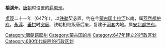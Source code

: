 '''榆溪州'''，[[唐朝|唐朝]]时设置的[[羁縻州|羁縻州]]。

[[貞觀_(唐朝)|贞观]]二十一年（647年），以[[铁勒|铁勒]]契苾置，约在今[[蒙古国|蒙古国]][[土拉河|土拉河]]以南，属[[燕然都护府|燕然都护府]]。[[永淳|永淳]]、[[垂拱|垂拱]]时[[突厥|突厥]]、铁勒相继叛唐后废，复建于[[河套|河套]]内地。属[[安北都护府|安北都护府]]。 

{{唐朝行政区划小作品}}
{{DEFAULTSORT:Y}}
[[Category:唐朝羁縻州|Category:唐朝羁縻州]] 
[[Category:蒙古国的州|Category:蒙古国的州]]
[[Category:647年建立的行政区划|Category:647年建立的行政区划]]
[[Category:680年代废除的行政区划|Category:680年代废除的行政区划]]